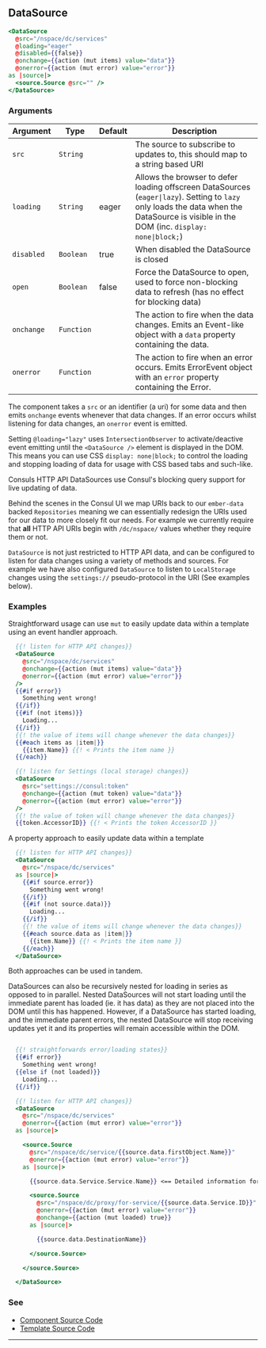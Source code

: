 ## DataSource

```handlebars
<DataSource
  @src="/nspace/dc/services"
  @loading="eager"
  @disabled={{false}}
  @onchange={{action (mut items) value="data"}}
  @onerror={{action (mut error) value="error"}}
as |source|>
  <source.Source @src="" />
</DataSource>
```

### Arguments

| Argument | Type | Default | Description |
| --- | --- | --- | --- |
| `src` | `String` | | The source to subscribe to updates to, this should map to a string based URI |
| `loading` | `String` | eager | Allows the browser to defer loading offscreen DataSources (`eager\|lazy`). Setting to `lazy` only loads the data when the DataSource is visible in the DOM (inc. `display: none\|block;`) |
| `disabled` | `Boolean` | true | When disabled the DataSource is closed |
| `open` | `Boolean` | false | Force the DataSource to open, used to force non-blocking data to refresh (has no effect for blocking data) |
| `onchange` | `Function` |  | The action to fire when the data changes. Emits an Event-like object with a `data` property containing the data. |
| `onerror` | `Function` |  | The action to fire when an error occurs. Emits ErrorEvent object with an `error` property containing the Error. |

The component takes a `src` or an identifier (a uri) for some data and then emits `onchange` events whenever that data changes. If an error occurs whilst listening for data changes, an `onerror` event is emitted.

Setting `@loading="lazy"` uses `IntersectionObserver` to activate/deactive event emitting until the `<DataSource />` element is displayed in the DOM. This means you can use CSS `display: none|block;` to control the loading and stopping loading of data for usage with CSS based tabs and such-like.

Consuls HTTP API DataSources use Consul's blocking query support for live updating of data.

Behind the scenes in the Consul UI we map URIs back to our `ember-data` backed `Repositories` meaning we can essentially redesign the URIs used for our data to more closely fit our needs. For example we currently require that **all** HTTP API URIs begin with `/dc/nspace/` values whether they require them or not.

`DataSource` is not just restricted to HTTP API data, and can be configured to listen for data changes using a variety of methods and sources. For example we have also configured `DataSource` to listen to `LocalStorage` changes using the `settings://` pseudo-protocol in the URI (See examples below).


### Examples

Straightforward usage can use `mut` to easily update data within a template using an event handler approach.

```handlebars
  {{! listen for HTTP API changes}}
  <DataSource
    @src="/nspace/dc/services"
    @onchange={{action (mut items) value="data"}}
    @onerror={{action (mut error) value="error"}}
  />
  {{#if error}}
    Something went wrong!
  {{/if}}
  {{#if (not items)}}
    Loading...
  {{/if}}
  {{! the value of items will change whenever the data changes}}
  {{#each items as |item|}}
    {{item.Name}} {{! < Prints the item name }}
  {{/each}}

  {{! listen for Settings (local storage) changes}}
  <DataSource
    @src="settings://consul:token"
    @onchange={{action (mut token) value="data"}}
    @onerror={{action (mut error) value="error"}}
  />
  {{! the value of token will change whenever the data changes}}
  {{token.AccessorID}} {{! < Prints the token AccessorID }}
```

A property approach to easily update data within a template

```handlebars
  {{! listen for HTTP API changes}}
  <DataSource
    @src="/nspace/dc/services"
  as |source|>
    {{#if source.error}}
      Something went wrong!
    {{/if}}
    {{#if (not source.data)}}
      Loading...
    {{/if}}
    {{! the value of items will change whenever the data changes}}
    {{#each source.data as |item|}}
      {{item.Name}} {{! < Prints the item name }}
    {{/each}}
  </DataSource>
```

Both approaches can be used in tandem.

DataSources can also be recursively nested for loading in series as opposed to in parallel. Nested DataSources will not start loading until the immediate parent has loaded (ie. it has data) as they are not placed into the DOM until this has happened. However, if a DataSource has started loading, and the immediate parent errors, the nested DataSource will stop receiving updates yet it and its properties will remain accessible within the DOM.

```handlebars

  {{! straightforwards error/loading states}}
  {{#if error}}
    Something went wrong!
  {{else if (not loaded)}}
    Loading...
  {{/if}}

  {{! listen for HTTP API changes}}
  <DataSource
    @src="/nspace/dc/services"
    @onerror={{action (mut error) value="error"}}
  as |source|>

    <source.Source
      @src="/nspace/dc/service/{{source.data.firstObject.Name}}"
      @onerror={{action (mut error) value="error"}}
    as |source|>

      {{source.data.Service.Service.Name}} <== Detailed information for the first service

      <source.Source
        @src="/nspace/dc/proxy/for-service/{{source.data.Service.ID}}"
        @onerror={{action (mut error) value="error"}}
        @onchange={{action (mut loaded) true}}
      as |source|>

        {{source.data.DestinationName}}

      </source.Source>

    </source.Source>

  </DataSource>
```

### See

- [Component Source Code](./index.js)
- [Template Source Code](./index.hbs)

---
